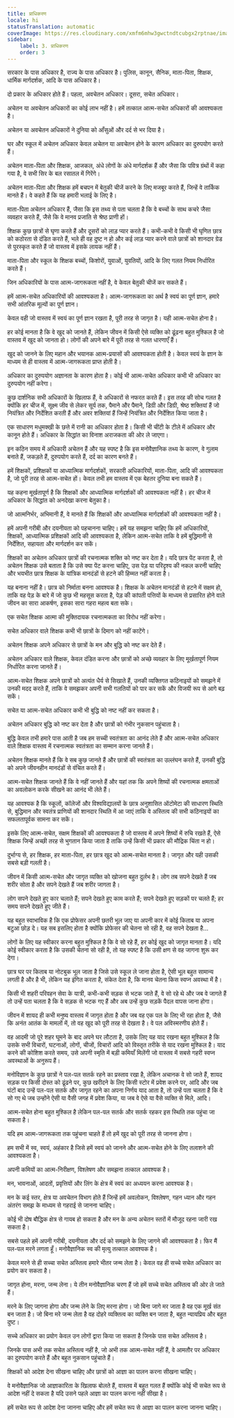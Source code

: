 ```yaml
---
title: प्राधिकरण
locale: hi
statusTranslation: automatic
coverImage: https://res.cloudinary.com/xmfm6mhw3gwctndtcubgx2rptnae/image/upload/v1740337243/small_cover_educacion_fundamental_a051170f1c.webp
sidebar:
    label: 3. प्राधिकरण
    order: 3
---
```

सरकार के पास अधिकार है, राज्य के पास अधिकार है। पुलिस, कानून, सैनिक, माता-पिता, शिक्षक, धार्मिक मार्गदर्शक, आदि के पास अधिकार है।

दो प्रकार के अधिकार होते हैं। पहला, अवचेतन अधिकार। दूसरा, सचेत अधिकार।

अचेतन या अवचेतन अधिकारों का कोई लाभ नहीं है। हमें तत्काल आत्म-सचेत अधिकारों की आवश्यकता है।

अचेतन या अवचेतन अधिकारों ने दुनिया को आँसुओं और दर्द से भर दिया है।

घर और स्कूल में अचेतन अधिकार केवल अचेतन या अवचेतन होने के कारण अधिकार का दुरुपयोग करते हैं।

अचेतन माता-पिता और शिक्षक, आजकल, अंधे लोगों के अंधे मार्गदर्शक हैं और जैसा कि पवित्र ग्रंथों में कहा गया है, वे सभी सिर के बल रसातल में गिरेंगे।

अचेतन माता-पिता और शिक्षक हमें बचपन में बेतुकी चीजें करने के लिए मजबूर करते हैं, जिन्हें वे तार्किक मानते हैं। वे कहते हैं कि यह हमारी भलाई के लिए है।

माता-पिता अचेतन अधिकार हैं, जैसा कि इस तथ्य से पता चलता है कि वे बच्चों के साथ कचरे जैसा व्यवहार करते हैं, जैसे कि वे मानव प्रजाति से श्रेष्ठ प्राणी हों।

शिक्षक कुछ छात्रों से घृणा करते हैं और दूसरों को लाड़ प्यार करते हैं। कभी-कभी वे किसी भी घृणित छात्र को कठोरता से दंडित करते हैं, भले ही वह दुष्ट न हो और कई लाड़ प्यार करने वाले छात्रों को शानदार ग्रेड से पुरस्कृत करते हैं जो वास्तव में इसके लायक नहीं हैं।

माता-पिता और स्कूल के शिक्षक बच्चों, किशोरों, युवाओं, युवतियों, आदि के लिए गलत नियम निर्धारित करते हैं।

जिन अधिकारियों के पास आत्म-जागरूकता नहीं है, वे केवल बेतुकी चीजें कर सकते हैं।

हमें आत्म-सचेत अधिकारियों की आवश्यकता है। आत्म-जागरूकता का अर्थ है स्वयं का पूर्ण ज्ञान, हमारे सभी आंतरिक मूल्यों का पूर्ण ज्ञान।

केवल वही जो वास्तव में स्वयं का पूर्ण ज्ञान रखता है, पूरी तरह से जागृत है। यही आत्म-सचेत होना है।

हर कोई मानता है कि वे खुद को जानते हैं, लेकिन जीवन में किसी ऐसे व्यक्ति को ढूंढना बहुत मुश्किल है जो वास्तव में खुद को जानता हो। लोगों की अपने बारे में पूरी तरह से गलत धारणाएँ हैं।

खुद को जानने के लिए महान और भयानक आत्म-प्रयासों की आवश्यकता होती है। केवल स्वयं के ज्ञान के माध्यम से ही वास्तव में आत्म-जागरूकता प्राप्त होती है।

अधिकार का दुरुपयोग अज्ञानता के कारण होता है। कोई भी आत्म-सचेत अधिकार कभी भी अधिकार का दुरुपयोग नहीं करेगा।

कुछ दार्शनिक सभी अधिकारों के खिलाफ हैं, वे अधिकारों से नफरत करते हैं। इस तरह की सोच गलत है क्योंकि हर चीज में, सूक्ष्म जीव से लेकर सूर्य तक, पैमाने और पैमाने, डिग्री और डिग्री, श्रेष्ठ शक्तियां हैं जो नियंत्रित और निर्देशित करती हैं और अवर शक्तियां हैं जिन्हें नियंत्रित और निर्देशित किया जाता है।

एक साधारण मधुमक्खी के छत्ते में रानी का अधिकार होता है। किसी भी चींटी के टीले में अधिकार और कानून होते हैं। अधिकार के सिद्धांत का विनाश अराजकता की ओर ले जाएगा।

इन कठिन समय में अधिकारी अचेतन हैं और यह स्पष्ट है कि इस मनोवैज्ञानिक तथ्य के कारण, वे गुलाम बनाते हैं, जकड़ते हैं, दुरुपयोग करते हैं, दर्द का कारण बनते हैं।

हमें शिक्षकों, प्रशिक्षकों या आध्यात्मिक मार्गदर्शकों, सरकारी अधिकारियों, माता-पिता, आदि की आवश्यकता है, जो पूरी तरह से आत्म-सचेत हों। केवल तभी हम वास्तव में एक बेहतर दुनिया बना सकते हैं।

यह कहना मूर्खतापूर्ण है कि शिक्षकों और आध्यात्मिक मार्गदर्शकों की आवश्यकता नहीं है। हर चीज में अधिकार के सिद्धांत को अनदेखा करना बेतुका है।

जो आत्मनिर्भर, अभिमानी हैं, वे मानते हैं कि शिक्षकों और आध्यात्मिक मार्गदर्शकों की आवश्यकता नहीं है।

हमें अपनी गरीबी और दयनीयता को पहचानना चाहिए। हमें यह समझना चाहिए कि हमें अधिकारियों, शिक्षकों, आध्यात्मिक प्रशिक्षकों आदि की आवश्यकता है, लेकिन आत्म-सचेत ताकि वे हमें बुद्धिमानी से निर्देशित, सहायता और मार्गदर्शन कर सकें।

शिक्षकों का अचेतन अधिकार छात्रों की रचनात्मक शक्ति को नष्ट कर देता है। यदि छात्र पेंट करता है, तो अचेतन शिक्षक उसे बताता है कि उसे क्या पेंट करना चाहिए, उस पेड़ या परिदृश्य की नकल करनी चाहिए और भयभीत छात्र शिक्षक के यांत्रिक मानदंडों से हटने की हिम्मत नहीं करता है।

यह बनाना नहीं है। छात्र को निर्माता बनना आवश्यक है। शिक्षक के अचेतन मानदंडों से हटने में सक्षम हो, ताकि वह पेड़ के बारे में जो कुछ भी महसूस करता है, पेड़ की कांपती पत्तियों के माध्यम से प्रसारित होने वाले जीवन का सारा आकर्षण, इसका सारा गहरा महत्व बता सके।

एक सचेत शिक्षक आत्मा की मुक्तिदायक रचनात्मकता का विरोध नहीं करेगा।

सचेत अधिकार वाले शिक्षक कभी भी छात्रों के दिमाग को नहीं काटेंगे।

अचेतन शिक्षक अपने अधिकार से छात्रों के मन और बुद्धि को नष्ट कर देते हैं।

अचेतन अधिकार वाले शिक्षक, केवल दंडित करना और छात्रों को अच्छे व्यवहार के लिए मूर्खतापूर्ण नियम निर्धारित करना जानते हैं।

आत्म-सचेत शिक्षक अपने छात्रों को अत्यंत धैर्य से सिखाते हैं, उनकी व्यक्तिगत कठिनाइयों को समझने में उनकी मदद करते हैं, ताकि वे समझकर अपनी सभी गलतियों को पार कर सकें और विजयी रूप से आगे बढ़ सकें।

सचेत या आत्म-सचेत अधिकार कभी भी बुद्धि को नष्ट नहीं कर सकता है।

अचेतन अधिकार बुद्धि को नष्ट कर देता है और छात्रों को गंभीर नुकसान पहुंचाता है।

बुद्धि केवल तभी हमारे पास आती है जब हम सच्ची स्वतंत्रता का आनंद लेते हैं और आत्म-सचेत अधिकार वाले शिक्षक वास्तव में रचनात्मक स्वतंत्रता का सम्मान करना जानते हैं।

अचेतन शिक्षक मानते हैं कि वे सब कुछ जानते हैं और छात्रों की स्वतंत्रता का उल्लंघन करते हैं, उनकी बुद्धि को अपने जीवनहीन मानदंडों से वंचित करते हैं।

आत्म-सचेत शिक्षक जानते हैं कि वे नहीं जानते हैं और यहां तक कि अपने शिष्यों की रचनात्मक क्षमताओं का अवलोकन करके सीखने का आनंद भी लेते हैं।

यह आवश्यक है कि स्कूलों, कॉलेजों और विश्वविद्यालयों के छात्र अनुशासित ऑटोमेटा की साधारण स्थिति से, बुद्धिमान और स्वतंत्र प्राणियों की शानदार स्थिति में आ जाएं ताकि वे अस्तित्व की सभी कठिनाइयों का सफलतापूर्वक सामना कर सकें।

इसके लिए आत्म-सचेत, सक्षम शिक्षकों की आवश्यकता है जो वास्तव में अपने शिष्यों में रुचि रखते हैं, ऐसे शिक्षक जिन्हें अच्छी तरह से भुगतान किया जाता है ताकि उन्हें किसी भी प्रकार की मौद्रिक चिंता न हो।

दुर्भाग्य से, हर शिक्षक, हर माता-पिता, हर छात्र खुद को आत्म-सचेत मानता है। जागृत और यही उसकी सबसे बड़ी गलती है।

जीवन में किसी आत्म-सचेत और जागृत व्यक्ति को खोजना बहुत दुर्लभ है। लोग तब सपने देखते हैं जब शरीर सोता है और सपने देखते हैं जब शरीर जागता है।

लोग सपने देखते हुए कार चलाते हैं; सपने देखते हुए काम करते हैं; सपने देखते हुए सड़कों पर चलते हैं; हर समय सपने देखते हुए जीते हैं।

यह बहुत स्वाभाविक है कि एक प्रोफेसर अपनी छतरी भूल जाए या अपनी कार में कोई किताब या अपना बटुआ छोड़ दे। यह सब इसलिए होता है क्योंकि प्रोफेसर की चेतना सो रही है, वह सपने देखता है...

लोगों के लिए यह स्वीकार करना बहुत मुश्किल है कि वे सो रहे हैं, हर कोई खुद को जागृत मानता है। यदि कोई स्वीकार करता है कि उसकी चेतना सो रही है, तो यह स्पष्ट है कि उसी क्षण से वह जागना शुरू कर देगा।

छात्र घर पर किताब या नोटबुक भूल जाता है जिसे उसे स्कूल ले जाना होता है, ऐसी भूल बहुत सामान्य लगती है और है भी, लेकिन यह इंगित करता है, संकेत देता है, कि मानव चेतना किस स्वप्न अवस्था में है।

किसी भी शहरी परिवहन सेवा के यात्री, कभी-कभी सड़क से भटक जाते हैं, वे सो रहे थे और जब वे जागते हैं तो उन्हें पता चलता है कि वे सड़क से भटक गए हैं और अब उन्हें कुछ सड़कें पैदल वापस जाना होगा।

जीवन में शायद ही कभी मनुष्य वास्तव में जागृत होता है और जब वह एक पल के लिए भी रहा होता है, जैसे कि अनंत आतंक के मामलों में, तो वह खुद को पूरी तरह से देखता है। वे पल अविस्मरणीय होते हैं।

वह आदमी जो पूरे शहर घूमने के बाद अपने घर लौटता है, उसके लिए यह याद रखना बहुत मुश्किल है कि उसके सभी विचारों, घटनाओं, लोगों, चीजों, विचारों आदि को विस्तृत तरीके से याद रखना मुश्किल है। याद करने की कोशिश करते समय, उसे अपनी स्मृति में बड़ी कमियाँ मिलेंगी जो वास्तव में सबसे गहरी स्वप्न अवस्थाओं के अनुरूप हैं।

मनोविज्ञान के कुछ छात्रों ने पल-पल सतर्क रहने का प्रस्ताव रखा है, लेकिन अचानक वे सो जाते हैं, शायद सड़क पर किसी दोस्त को ढूंढने पर, कुछ खरीदने के लिए किसी स्टोर में प्रवेश करने पर, आदि और जब घंटों बाद उन्हें पल-पल सतर्क और जागृत रहने का अपना निर्णय याद आता है, तो उन्हें पता चलता है कि वे सो गए थे जब उन्होंने ऐसी या वैसी जगह में प्रवेश किया, या जब वे ऐसे या वैसे व्यक्ति से मिले, आदि।

आत्म-सचेत होना बहुत मुश्किल है लेकिन पल-पल सतर्क और सतर्क रहकर इस स्थिति तक पहुंचा जा सकता है।

यदि हम आत्म-जागरूकता तक पहुंचना चाहते हैं तो हमें खुद को पूरी तरह से जानना होगा।

हम सभी में स्व, स्वयं, अहंकार है जिसे हमें स्वयं को जानने और आत्म-सचेत होने के लिए तलाशने की आवश्यकता है।

अपनी कमियों का आत्म-निरीक्षण, विश्लेषण और समझना तत्काल आवश्यक है।

मन, भावनाओं, आदतों, प्रवृत्तियों और लिंग के क्षेत्र में स्वयं का अध्ययन करना आवश्यक है।

मन के कई स्तर, क्षेत्र या अवचेतन विभाग होते हैं जिन्हें हमें अवलोकन, विश्लेषण, गहन ध्यान और गहन अंतरंग समझ के माध्यम से गहराई से जानना चाहिए।

कोई भी दोष बौद्धिक क्षेत्र से गायब हो सकता है और मन के अन्य अचेतन स्तरों में मौजूद रहना जारी रख सकता है।

सबसे पहले हमें अपनी गरीबी, दयनीयता और दर्द को समझने के लिए जागने की आवश्यकता है। फिर मैं पल-पल मरने लगता हूँ। मनोवैज्ञानिक स्व की मृत्यु तत्काल आवश्यक है।

केवल मरने से ही सच्चा सचेत अस्तित्व हमारे भीतर जन्म लेता है। केवल वह ही सच्चे सचेत अधिकार का प्रयोग कर सकता है।

जागृत होना, मरना, जन्म लेना। ये तीन मनोवैज्ञानिक चरण हैं जो हमें सच्चे सचेत अस्तित्व की ओर ले जाते हैं।

मरने के लिए जागना होगा और जन्म लेने के लिए मरना होगा। जो बिना जागे मर जाता है वह एक मूर्ख संत बन जाता है। जो बिना मरे जन्म लेता है वह दोहरे व्यक्तित्व का व्यक्ति बन जाता है, बहुत न्यायप्रिय और बहुत दुष्ट।

सच्चे अधिकार का प्रयोग केवल उन लोगों द्वारा किया जा सकता है जिनके पास सचेत अस्तित्व है।

जिनके पास अभी तक सचेत अस्तित्व नहीं है, जो अभी तक आत्म-सचेत नहीं हैं, वे आमतौर पर अधिकार का दुरुपयोग करते हैं और बहुत नुकसान पहुंचाते हैं।

शिक्षकों को आदेश देना सीखना चाहिए और छात्रों को आज्ञा का पालन करना सीखना चाहिए।

वे मनोवैज्ञानिक जो आज्ञाकारिता के खिलाफ बोलते हैं, वास्तव में बहुत गलत हैं क्योंकि कोई भी सचेत रूप से आदेश नहीं दे सकता है यदि उसने पहले आज्ञा का पालन करना नहीं सीखा है।

हमें सचेत रूप से आदेश देना जानना चाहिए और हमें सचेत रूप से आज्ञा का पालन करना जानना चाहिए।


